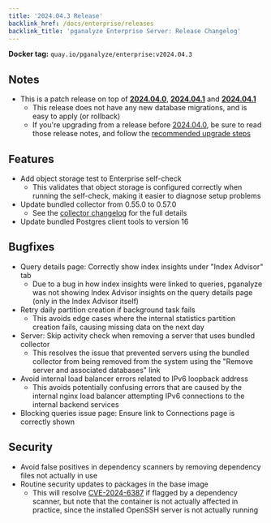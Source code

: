 ```yaml
---
title: '2024.04.3 Release'
backlink_href: /docs/enterprise/releases
backlink_title: 'pganalyze Enterprise Server: Release Changelog'
---
```


**Docker tag:** `quay.io/pganalyze/enterprise:v2024.04.3`

## Notes

- This is a patch release on top of **[2024.04.0](2024-04-0)**, **[2024.04.1](2024-04-1)** and **[2024.04.1](2024-04-2)**
  - This release does not have any new database migrations, and is easy to apply (or rollback)
  - If you're upgrading from a release before [2024.04.0](2024-04-0), be sure to read those release notes,
    and follow the [recommended upgrade steps](/docs/enterprise/upgrade)

## Features

- Add object storage test to Enterprise self-check <!-- 4110 -->
  - This validates that object storage is configured correctly when
    running the self-check, making it easier to diagnose setup problems
- Update bundled collector from 0.55.0 to 0.57.0 <!-- 4084 -->
  - See the [collector changelog](https://github.com/pganalyze/collector/blob/main/CHANGELOG.md#0570------2024-06-19) for the full details
- Update bundled Postgres client tools to version 16 <!-- 4084 -->

## Bugfixes

* Query details page: Correctly show index insights under "Index Advisor" tab <!-- 4035 -->
  - Due to a bug in how index insights were linked to queries, pganalyze was not showing
    Index Advisor insights on the query details page (only in the Index Advisor itself)
* Retry daily partition creation if background task fails <!-- 4043 -->
  - This avoids edge cases where the internal statistics partition creation fails, causing missing data on the next day
* Server: Skip activity check when removing a server that uses bundled collector <!-- 4075 -->
  - This resolves the issue that prevented servers using the bundled collector from being
    removed from the system using the "Remove server and associated databases" link
* Avoid internal load balancer errors related to IPv6 loopback address <!-- 4123 -->
  - This avoids potentially confusing errors that are caused by the internal nginx load balancer
    attempting IPv6 connections to the internal backend services
* Blocking queries issue page: Ensure link to Connections page is correctly shown <!-- 4081 -->

## Security

- Avoid false positives in dependency scanners by removing dependency files not actually in use <!-- 4120 -->
- Routine security updates to packages in the base image
  - This will resolve [CVE-2024-6387](https://nvd.nist.gov/vuln/detail/CVE-2024-6387) if flagged by
    a dependency scanner, but note that the container is not actually affected in practice, since
    the installed OpenSSH server is not actually running
